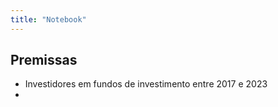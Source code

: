 ```yaml
---
title: "Notebook"
---
```



## Premissas

- Investidores em fundos de investimento entre 2017 e 2023
- 